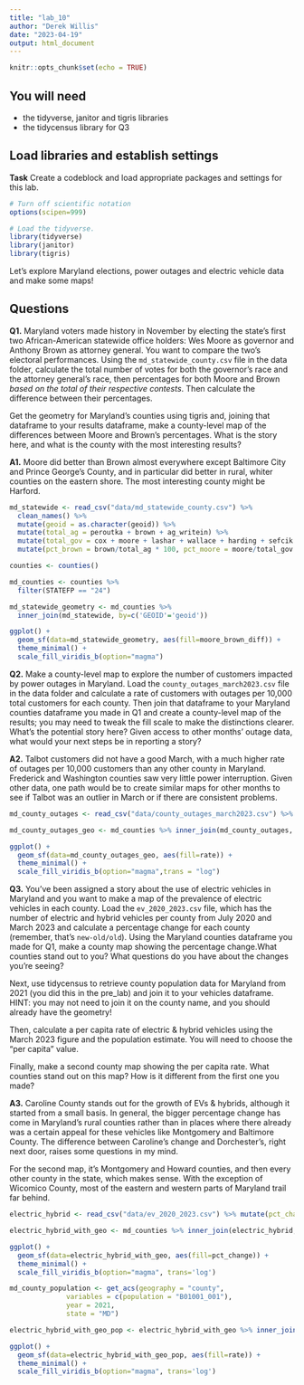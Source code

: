 ```yaml
---
title: "lab_10"
author: "Derek Willis"
date: "2023-04-19"
output: html_document
---
```


```r
knitr::opts_chunk$set(echo = TRUE)
```

## You will need

* the tidyverse, janitor and tigris libraries
* the tidycensus library for Q3

## Load libraries and establish settings

**Task** Create a codeblock and load appropriate packages and settings for this lab.

```r
# Turn off scientific notation
options(scipen=999)

# Load the tidyverse.
library(tidyverse)
library(janitor)
library(tigris)

```

Let's explore Maryland elections, power outages and electric vehicle data and make some maps! 

## Questions 

**Q1.** Maryland voters made history in November by electing the state's first two African-American statewide office holders: Wes Moore as governor and Anthony Brown as attorney general. You want to compare the two's electoral performances. Using the `md_statewide_county.csv` file in the data folder, calculate the total number of votes for both the governor's race and the attorney general's race, then percentages for both Moore and Brown _based on the total of their respective contests_. Then calculate the difference between their percentages.

Get the geometry for Maryland's counties using tigris and, joining that dataframe to your results dataframe, make a county-level map of the differences between Moore and Brown's percentages. What is the story here, and what is the county with the most interesting results?

**A1.** Moore did better than Brown almost everywhere except Baltimore City and Prince George's County, and in particular did better in rural, whiter counties on the eastern shore. The most interesting county might be Harford.

```r
md_statewide <- read_csv("data/md_statewide_county.csv") %>% 
  clean_names() %>% 
  mutate(geoid = as.character(geoid)) %>% 
  mutate(total_ag = peroutka + brown + ag_writein) %>% 
  mutate(total_gov = cox + moore + lashar + wallace + harding + sefcik + gov_writein) %>%
  mutate(pct_brown = brown/total_ag * 100, pct_moore = moore/total_gov *100, moore_brown_diff = pct_moore - pct_brown)

counties <- counties()

md_counties <- counties %>%
  filter(STATEFP == "24")

md_statewide_geometry <- md_counties %>% 
  inner_join(md_statewide, by=c('GEOID'='geoid'))

ggplot() +
  geom_sf(data=md_statewide_geometry, aes(fill=moore_brown_diff)) +
  theme_minimal() +
  scale_fill_viridis_b(option="magma")

```

**Q2.** Make a county-level map to explore the number of customers impacted by power outages in Maryland. Load the `county_outages_march2023.csv` file in the data folder and calculate a rate of customers with outages per 10,000 total customers for each county. Then join that dataframe to your Maryland counties dataframe you made in Q1 and create a county-level map of the results; you may need to tweak the fill scale to make the distinctions clearer. What's the potential story here? Given access to other months' outage data, what would your next steps be in reporting a story?

**A2.** Talbot customers did not have a good March, with a much higher rate of outages per 10,000 customers than any other county in Maryland. Frederick and Washington counties saw very little power interruption. Given other data, one path would be to create similar maps for other months to see if Talbot was an outlier in March or if there are consistent problems.

```r

md_county_outages <- read_csv("data/county_outages_march2023.csv") %>% mutate(rate = outage_customers/total_customers*10000)

md_county_outages_geo <- md_counties %>% inner_join(md_county_outages, by=c('NAME'='county'))

ggplot() +
  geom_sf(data=md_county_outages_geo, aes(fill=rate)) +
  theme_minimal() +
  scale_fill_viridis_b(option="magma",trans = "log")

```

**Q3.** You've been assigned a story about the use of electric vehicles in Maryland and you want to make a map of the prevalence of electric vehicles in each county. Load the `ev_2020_2023.csv` file, which has the number of electric and hybrid vehicles per county from July 2020 and March 2023 and calculate a percentage change for each county (remember, that's `new-old/old`). Using the Maryland counties dataframe you made for Q1, make a county map showing the percentage change.What counties stand out to you? What questions do you have about the changes you're seeing?

Next, use tidycensus to retrieve county population data for Maryland from 2021 (you did this in the pre_lab) and join it to your vehicles dataframe. HINT: you may not need to join it on the county name, and you should already have the geometry!

Then, calculate a per capita rate of electric & hybrid vehicles using the March 2023 figure and the population estimate. You will need to choose the "per capita" value.

Finally, make a second county map showing the per capita rate. What counties stand out on this map? How is it different from the first one you made?

**A3.** Caroline County stands out for the growth of EVs & hybrids, although it started from a small basis. In general, the bigger percentage change has come in Maryland's rural counties rather than in places where there already was a certain appeal for these vehicles like Montgomery and Baltimore County. The difference between Caroline's change and Dorchester's, right next door, raises some questions in my mind.

For the second map, it's Montgomery and Howard counties, and then every other county in the state, which makes sense. With the exception of Wicomico County, most of the eastern and western parts of Maryland trail far behind.

```r
electric_hybrid <- read_csv("data/ev_2020_2023.csv") %>% mutate(pct_change = (march_2023-july_2020)/july_2020 *100)

electric_hybrid_with_geo <- md_counties %>% inner_join(electric_hybrid, by=c('NAME'='county'))

ggplot() +
  geom_sf(data=electric_hybrid_with_geo, aes(fill=pct_change)) +
  theme_minimal() +
  scale_fill_viridis_b(option="magma", trans='log')

md_county_population <- get_acs(geography = "county",
              variables = c(population = "B01001_001"),
              year = 2021,
              state = "MD")

electric_hybrid_with_geo_pop <- electric_hybrid_with_geo %>% inner_join(md_county_population, by=('GEOID')) %>% mutate(rate = march_2023/estimate*10000)

ggplot() +
  geom_sf(data=electric_hybrid_with_geo_pop, aes(fill=rate)) +
  theme_minimal() +
  scale_fill_viridis_b(option="magma", trans='log')
```

